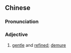 {{also|娴静}}
==Chinese==
{{zh-forms|s=娴静}}

===Pronunciation===
{{zh-pron
|m=xiánjìng
|cat=a
}}

===Adjective===
{{zh-adj}}

# [[gentle]] and [[refined]]; [[demure]]